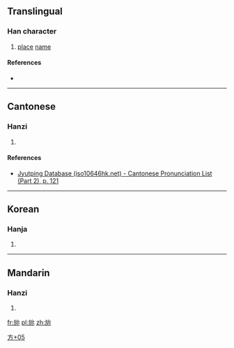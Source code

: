 ==Translingual==

===Han character===
{{Han char|rn=70|rad=方|as=05|sn=9|four=|canj=YSIF|ids=⿰方厼}}

# [[place]] [[name]]

====References====
* {{Han ref|kx=0482.101|dj=0844.060|hdz=32177.011|uh=65C0|ud=26048}}

----

==Cantonese==

===Hanzi===
{{yue-hanzi|jyut=[[ji5]]|y=yi5}}

# {{defn|lang=yue|sort=方05}}

====References====
*[http://www.iso10646hk.net/jp/document/download.jsp Jyutping Database (iso10646hk.net) - Cantonese Pronunciation List (Part 2), p. 121]

----

==Korean==

===Hanja===
{{ko-hanja|hangeul=[[며]]|eumhun=|rv=myeo|mr=myŏ|y=mye}}

# {{defn|lang=ko|sort=方05}}

----

==Mandarin==

===Hanzi===
{{cmn-hanzi|pin=[[mèi]] ([[mei4]])|wg=mei<sup>4</sup>}}

# {{defn|lang=cmn|sort=方05}}

[[Category:Korean-only CJKV Characters|方+05]]

[[fr:旀]]
[[pl:旀]]
[[zh:旀]]